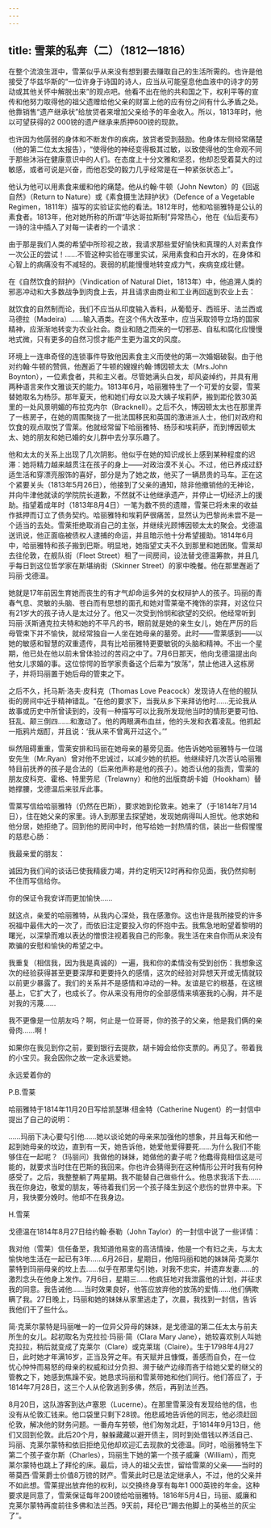```yaml
---
---
---
```

title: 雪莱的私奔（二）（1812—1816）
---




在整个流浪生涯中，雪莱似乎从来没有想到要去赚取自己的生活所需的。也许是他接受了华兹华斯的“一位许身于诗国的诗人，应当从可能窒息他血液中的诗才的劳动或其他关怀中解脱出来”的观点吧。他看不出在他的共和国之下，权利平等的宣传和他努力取得他的祖父遗赠给他父亲的财富上他的应有份之间有什么矛盾之处。他靠销售“遗产继承状”给放贷者来增加父亲给予的年金收入。所以，1813年时，他以可望获得的2 000镑的遗产继承来质押600镑的现款。

也许因为他孱弱的身体和不断发作的疾病，放贷者受到鼓励。他身体左侧经常痛楚（他的第二位太太报告），“使得他的神经变得极其过敏，以致使得他的生命观不同于那些沐浴在健康意识中的人们。在态度上十分文雅和坚忍，他却忍受着莫大的过敏感，或者可说是兴奋，而他忍受的毅力几乎经常是在一种紧张状态上”。

他认为他可以用素食来缓和他的痛楚。他从约翰·牛顿（John Newton）的《回返自然》（Return to Nature）或《素食摄生法辩护状》（Defence of a Vegetable Regimen，1811年）描写的实验证实他的看法。1812年时，他和哈丽雅特是公认的素食者。1813年，他对她所称的所谓“毕达哥拉斯制”异常热心，他在《仙后麦布》一诗的注中插入了对每一读者的一个请求：

由于那是我们人类的希望中所珍视之故，我请求那些爱好愉快和真理的人对素食作一次公正的尝试！……不管这种实验在哪里实试，采用素食和白开水的，在身体和心智上的病痛没有不减轻的。衰弱的机能慢慢地转变成力气，疾病变成壮健。



在《自然饮食的辩护》（Vindication of Natural Diet，1813年）中，他追溯人类的邪恶冲动和大多数战争到肉食上去，并且请求由商业和工业再回返到农业上去：

就饮食的自然制而论，我们不应当从印度输入香料，从葡萄牙、西班牙、法兰西或马德拉（Madeira）……输入酒类。在这个伟大改革中，应当采取领导立场的国家精神，应渐渐地转变为农业社会。商业和随之而来的一切邪恶、自私和腐化应慢慢地式微，只有更多的自然习惯才能产生更为温文的风度。



环境上一连串奇怪的连锁事件导致他因素食主义而使他的第一次婚姻破裂。由于他对约翰·牛顿的赞佩，他邂逅了牛顿的嫂嫂约翰·博因顿太太（Mrs.John Boynton），一位素食者，共和主义者。尽管她满头白发，却风姿绰约，并具有用两种语言来作文雅谈天的能力。1813年6月，哈丽雅特生了一个可爱的女婴，雪莱替她取名为杨莎。那年夏天，他和她们母女以及大姨子埃莉萨，搬到距伦敦30英里的一处风景明媚的布拉克内尔（Bracknell）。之后不久，博因顿太太也在那里弄了一栋房子，在她的周围聚拢了一批法国移民和英国的激进派人士，他们对政府和饮食的观点取悦了雪莱。他就经常留下哈丽雅特、杨莎和埃莉萨，而到博因顿太太、她的朋友和她已婚的女儿群中去分享乐趣了。

他和太太的关系上出现了几次阴影。他似乎在她的知识成长上感到某种程度的迟滞：她将精力越来越贯注在孩子的身上——对政治漠不关心。不过，他已养成过舒适生活和穿漂亮服饰的喜好，部分是为了她之故，他买了一辆昂贵的马车。正在这个紧要关头（1813年5月26日），他接到了父亲的通知，除非他撤销他的无神论，并向牛津他就读的学院院长道歉，不然就不让他继承遗产，并停止一切经济上的援助。指望着成年时（1813年8月4日）一笔为数不赀的遗赠，雪莱已将未来的收益作抵押而订立了债务契约。哈丽雅特和埃莉萨很痛苦，显然认为巴黎尚未尝不是一个适当的去处。雪莱拒绝取消自己的主张，并继续光顾博因顿太太的聚会。戈德温送讯说，他正面临被债权人逮捕的命运，并且暗示他十分希望援助。1814年6月中，哈丽雅特和孩子搬到巴斯。明显地，她指望丈夫不久到那里和她团聚。雪莱却去往伦敦，在舰队街（Fleet Street）租了一间房间，设法替戈德温筹款，并且几乎每日到这位哲学家在斯堪纳街（Skinner Street）的家中晚餐。他在那里邂逅了玛丽·戈德温。

她就是17年前因生育她而丧生的有才气却命运多舛的女权辩护人的孩子。玛丽的青春气息、灵敏的头脑、苍白而有思想的面孔和她对雪莱毫不掩饰的崇拜，对这位只有21岁大的孩子诗人是太过分了。他又一次受到怜悯和欲望的交织。他经常听到玛丽·沃斯通克拉夫特和她的不平凡的书，眼前就是她的亲生女儿，她在严厉的后母管束下并不愉快，就经常独自一人坐在她母亲的墓旁。此时——雪莱感到——以她的敏感和智慧的双重遗传，具有比哈丽雅特更要敏锐的头脑和精神。不出一个星期，他已处在他以前未曾体验过的苦闷之中了。7月6日那天，他向戈德温提出向他女儿求婚的事。这位惊愕的哲学家责备这个后辈为“放荡”，禁止他进入这栋房子，并将玛丽置于她后母的管束之下。

之后不久，托马斯·洛夫·皮科克（Thomas Love Peacock）发现诗人在他的舰队街的房间中近乎精神错乱。“在他的要求下，当我从乡下来拜访他时……无论我从故事或历史中所曾读到的，没有一种描写可以比我所发现他当时的情形更要可怕、狂乱、颠三倒四……和激动了。他的两眼满布血丝，他的头发和衣着凌乱。他抓起一瓶鸦片烟酊，并且说：‘我从来不曾离开过这个。’”

纵然阻碍重重，雪莱安排和玛丽在她母亲的墓旁见面。他告诉她哈丽雅特与一位瑞安先生（Mr.Ryan）曾对他不忠诚过，以减少她的抗拒。他继续好几次否认哈丽雅特目前抚养的孩子是合法的（后来他声称是他的孩子）。她否认他的指责，雪莱的朋友皮科克、霍格、特里劳尼（Trelawny）和他的出版商胡卡姆（Hookham）替她撑腰，戈德温后来驳斥此事。

雪莱写信给哈丽雅特（仍然在巴斯），要求她到伦敦来。她来了（于1814年7月14日），住在她父亲的家里。诗人到那里去探望她，发现她病得叫人担忧。他求她和他分居，她拒绝了。回到他的房间中时，他写给她一封热情的信，装出一些假惺惺的慈悲心肠：

我最亲爱的朋友：

诚因为我们间的谈话已使我精疲力竭，并约定明天12时再和你见面，我仍然抑制不住而写信给你。

你的保证令我安详而更加愉快……

就这点，亲爱的哈丽雅特，从我内心深处，我在感激你。这也许是我所接受的许多祝福中最伟大的一次了，而依旧注定要投入你的怀抱中去。我焦急地盼望着黎明的曙光，以深挚而难以表达的憎恨注视着我自己的形象。我生活在来自你而从来没有欺骗的安慰和愉快的希望之中。

我重复（相信我，因为我是真诚的）一遍，我和你的柔情没有受到创伤：我想象这次的经验获得甚至更要深厚和更要持久的感情，这次的经验对异想天开或无情就较以前更少暴露了。我们的关系并不是感情和冲动的一种。友谊是它的根基，在这根基上，它扩大了，也成长了。你从来没有用你的全部感情来填塞我的心胸，并不是对我的污蔑……

我不更像是一位朋友吗？啊，何止是一位哥哥，你的孩子的父亲，他是我们俩的亲骨肉……啊！

如果你在我见到你之前，要到银行去提款，胡卡姆会给你支票的。再见了。带着我的小宝贝。我会因你之故一定永远爱她。



永远爱着你的

P.B.雪莱

哈丽雅特于1814年11月20日写给凯瑟琳·纽金特（Catherine Nugent）的一封信中提出了自己的说明：

……玛丽下决心要勾引他……她以谈论她的母亲来加强他的想象，并且每天和他一起到她母亲的坟边，直到有一天，她告诉他，她爱他爱得要死……为什么我们不能够住在一起呢？（玛丽问）我做他的妹妹，她做他的妻子呢？他蠢得竟相信这是可能的，就要求当时住在巴斯的我回来。你也许会猜得到在这种情形公开时我有何种感受了。之后，我整整躺了两星期。我不能替自己做些什么。他恳求我活下去……我在你身边，敬爱的朋友，等待着我们另一个孩子降生到这个悲伤的世界中来。下月，我快要分娩时。他却不在我身边。

H.雪莱



戈德温在1814年8月27日给约翰·泰勒（John Taylor）的一封信中说了一些详情：

我对他（雪莱）信任备至，我知道他易变的高洁情操，他是一个有妇之夫，与太太愉快地生活在一起已有3年……6月26日，星期日，他陪玛丽和她的妹妹简·克莱尔蒙特到玛丽母亲的坟上去……似乎在那里勾引她，对我不忠实，并遗弃发妻……的激烈念头在他身上发作。7月6日，星期三……他疯狂地对我泄露他的计划，并征求我的同意。我告诫他……当时效果良好，他答应放弃他的放荡的爱情……他们俩欺瞒了我。27日晚上，玛丽和她的妹妹从家里逃走了，次晨，我找到一封信，告诉我他们干了些什么。



简·克莱尔蒙特是玛丽唯一的一位异父异母的妹妹，是戈德温的第二任太太与前夫所生的女儿。起初取名为克拉拉·玛丽·简（Clara Mary Jane），她较喜欢别人叫她克拉拉，稍后就变成了克莱尔（Clare）或克莱瑞（Claire）。生于1798年4月27日，此时她才年满16岁，正当及笄之年。有天赋并且慷慨，善感而自负，在一位忧心忡忡而易怒的母亲的权威和过分负担、濒于破产边缘而吝于给她父爱的继父的管教之下，她感到焦躁不安。她恳求玛丽和雪莱带她和他们同行。他们答应了，于1814年7月28日，这三个人从伦敦逃到多佛，然后，再到法兰西。

8月20日，这队游客到达卢塞恩（Lucerne）。在那里雪莱没有发现给他的信，也没有从伦敦汇钱来。他口袋里只剩下28镑。他悲戚地告诉他的同志，他必须赶回伦敦，解决他的财务问题。一番舟车劳顿，他们匆匆北赶，于1814年9月13日，他们又回到伦敦。此后20个月，躲躲藏藏以避开债主，同时到处借钱以养活自己、玛丽、克莱尔蒙特和依旧拒绝见他却欢迎汇去现款的戈德温。同时，哈丽雅特生下第二个孩子查尔斯（Charles），玛丽生下她的第一个孩子威廉（William），而克莱尔蒙特也跳上了拜伦的床。最后，诗人的祖父去世，留给雪莱的父亲——当时的蒂莫西·雪莱爵士价值8万镑的财产。雪莱此时已是法定继承人，不过，他的父亲并不如此想。雪莱提出放弃他的权利，以交换终身享有每年1 000英镑的年金。这种要求是同意了，雪莱保证每年200镑给哈丽雅特。1816年5月4日，玛丽、威廉和克莱尔蒙特再度前往多佛和法兰西。9天前，拜伦已“踢去他脚上的英格兰的灰尘了”。
